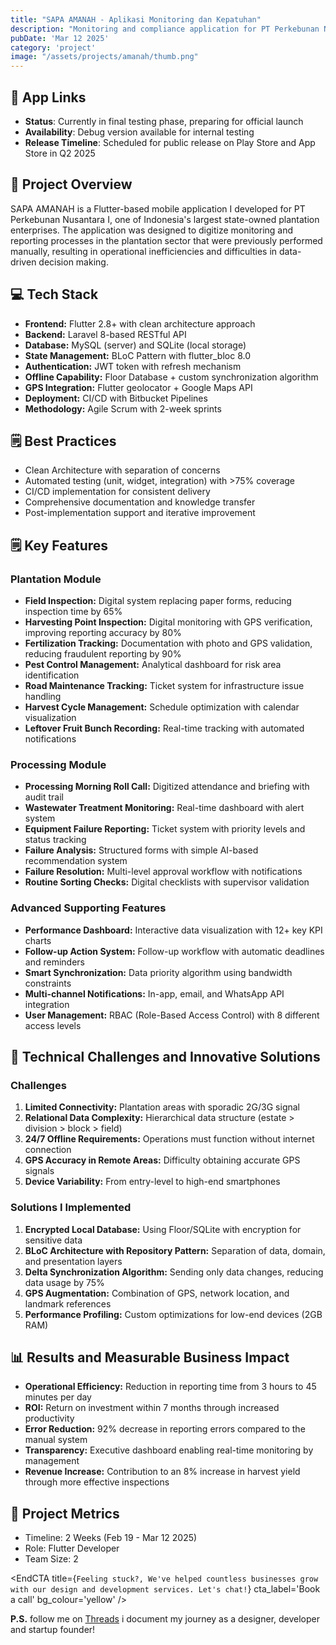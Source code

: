 ```yaml
---
title: "SAPA AMANAH - Aplikasi Monitoring dan Kepatuhan"
description: "Monitoring and compliance application for PT Perkebunan Nusantara I"
pubDate: 'Mar 12 2025'
category: 'project'
image: "/assets/projects/amanah/thumb.png"
---
```


## 📱 App Links
- **Status**: Currently in final testing phase, preparing for official launch
- **Availability**: Debug version available for internal testing
- **Release Timeline**: Scheduled for public release on Play Store and App Store in Q2 2025

## 📖 Project Overview
SAPA AMANAH is a Flutter-based mobile application I developed for PT Perkebunan Nusantara I, one of Indonesia's largest state-owned plantation enterprises. The application was designed to digitize monitoring and reporting processes in the plantation sector that were previously performed manually, resulting in operational inefficiencies and difficulties in data-driven decision making.

## 💻 Tech Stack
- **Frontend:** Flutter 2.8+ with clean architecture approach
- **Backend:** Laravel 8-based RESTful API
- **Database:** MySQL (server) and SQLite (local storage)
- **State Management:** BLoC Pattern with flutter_bloc 8.0
- **Authentication:** JWT token with refresh mechanism
- **Offline Capability:** Floor Database + custom synchronization algorithm
- **GPS Integration:** Flutter geolocator + Google Maps API
- **Deployment:** CI/CD with Bitbucket Pipelines
- **Methodology:** Agile Scrum with 2-week sprints

## 🗒️ Best Practices
- Clean Architecture with separation of concerns
- Automated testing (unit, widget, integration) with >75% coverage
- CI/CD implementation for consistent delivery
- Comprehensive documentation and knowledge transfer
- Post-implementation support and iterative improvement

## 🗒️ Key Features
### Plantation Module
- **Field Inspection:** Digital system replacing paper forms, reducing inspection time by 65%
- **Harvesting Point Inspection:** Digital monitoring with GPS verification, improving reporting accuracy by 80%
- **Fertilization Tracking:** Documentation with photo and GPS validation, reducing fraudulent reporting by 90%
- **Pest Control Management:** Analytical dashboard for risk area identification
- **Road Maintenance Tracking:** Ticket system for infrastructure issue handling
- **Harvest Cycle Management:** Schedule optimization with calendar visualization
- **Leftover Fruit Bunch Recording:** Real-time tracking with automated notifications

### Processing Module
- **Processing Morning Roll Call:** Digitized attendance and briefing with audit trail
- **Wastewater Treatment Monitoring:** Real-time dashboard with alert system
- **Equipment Failure Reporting:** Ticket system with priority levels and status tracking
- **Failure Analysis:** Structured forms with simple AI-based recommendation system
- **Failure Resolution:** Multi-level approval workflow with notifications
- **Routine Sorting Checks:** Digital checklists with supervisor validation

### Advanced Supporting Features
- **Performance Dashboard:** Interactive data visualization with 12+ key KPI charts
- **Follow-up Action System:** Follow-up workflow with automatic deadlines and reminders
- **Smart Synchronization:** Data priority algorithm using bandwidth constraints
- **Multi-channel Notifications:** In-app, email, and WhatsApp API integration
- **User Management:** RBAC (Role-Based Access Control) with 8 different access levels

## 🔧 Technical Challenges and Innovative Solutions
### Challenges
1. **Limited Connectivity:** Plantation areas with sporadic 2G/3G signal
2. **Relational Data Complexity:** Hierarchical data structure (estate > division > block > field)
3. **24/7 Offline Requirements:** Operations must function without internet connection
4. **GPS Accuracy in Remote Areas:** Difficulty obtaining accurate GPS signals
5. **Device Variability:** From entry-level to high-end smartphones

### Solutions I Implemented
1. **Encrypted Local Database:** Using Floor/SQLite with encryption for sensitive data
2. **BLoC Architecture with Repository Pattern:** Separation of data, domain, and presentation layers
3. **Delta Synchronization Algorithm:** Sending only data changes, reducing data usage by 75%
4. **GPS Augmentation:** Combination of GPS, network location, and landmark references
5. **Performance Profiling:** Custom optimizations for low-end devices (2GB RAM)

## 📊 Results and Measurable Business Impact
- **Operational Efficiency:** Reduction in reporting time from 3 hours to 45 minutes per day
- **ROI:** Return on investment within 7 months through increased productivity
- **Error Reduction:** 92% decrease in reporting errors compared to the manual system
- **Transparency:** Executive dashboard enabling real-time monitoring by management
- **Revenue Increase:** Contribution to an 8% increase in harvest yield through more effective inspections

## 📝 Project Metrics
- Timeline: 2 Weeks (Feb 19 - Mar 12 2025)
- Role: Flutter Developer
- Team Size: 2


<EndCTA
	title={`Feeling stuck?, We've helped countless businesses grow with our design and development services. Let's chat!`}
	cta_label='Book a call'
	bg_colour='yellow'
/>


**P.S.** follow me on [Threads](https://threads.net/@andrian.chyn) i document my journey as a designer, developer and startup founder!